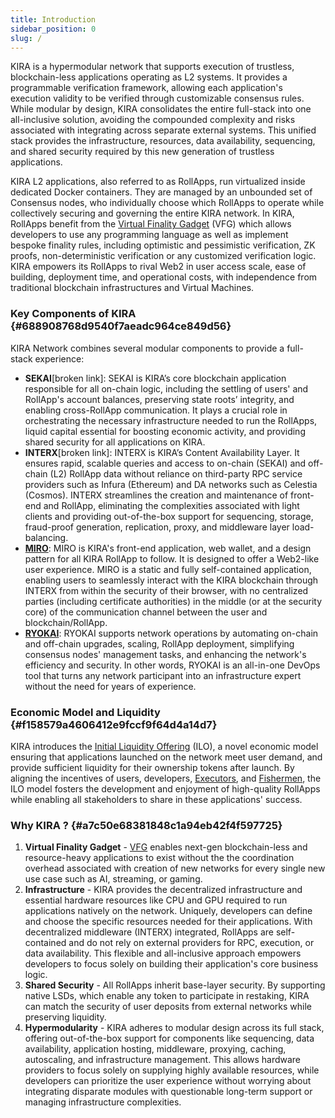 ```yaml
---
title: Introduction
sidebar_position: 0
slug: /
---
```





KIRA is a hypermodular network that supports execution of trustless, blockchain-less applications operating as L2 systems. It provides a programmable verification framework, allowing each application's execution validity to be verified through customizable consensus rules. While modular by design, KIRA consolidates the entire full-stack into one all-inclusive solution, avoiding the compounded complexity and risks associated with integrating across separate external systems. This unified stack provides the infrastructure, resources, data availability, sequencing, and shared security required by this new generation of trustless applications.


KIRA L2 applications, also referred to as RollApps, run virtualized inside dedicated Docker containers. They are managed by an unbounded set of Consensus nodes, who individually choose which RollApps to operate while collectively securing and governing the entire KIRA network. In KIRA, RollApps benefit from the [Virtual Finality Gadget](/learn/bba461ae-7c67-4b66-8f1b-c51c887f2671) (VFG) which allows developers to use any programming language as well as implement bespoke finality rules, including optimistic and pessimistic verification, ZK proofs, non-deterministic verification or any customized verification logic. KIRA empowers its RollApps to rival Web2 in user access scale, ease of building, deployment time, and operational costs, with independence from traditional blockchain infrastructures and Virtual Machines.


### Key Components of KIRA {#688908768d9540f7aeadc964ce849d56}


KIRA Network combines several modular components to provide a full-stack experience:

- **SEKAI**[broken link]: SEKAI is KIRA’s core blockchain application responsible for all on-chain logic, including the settling of users' and RollApp's account balances, preserving state roots’ integrity, and enabling cross-RollApp communication. It plays a crucial role in orchestrating the necessary infrastructure needed to run the RollApps, liquid capital essential for boosting economic activity, and providing shared security for all applications on KIRA.
- **INTERX**[broken link]: INTERX is KIRA’s Content Availability Layer. It ensures rapid, scalable queries and access to on-chain (SEKAI) and off-chain (L2) RollApp data without reliance on third-party RPC service providers such as Infura (Ethereum) and DA networks such as Celestia (Cosmos). INTERX streamlines the creation and maintenance of front-end and RollApp, eliminating the complexities associated with light clients and providing out-of-the-box support for sequencing, storage, fraud-proof generation, replication, proxy, and middleware layer load-balancing.
- [**MIRO**](/learn/b5188aa1-563f-45e3-906a-9d71b80bd47a): MIRO is KIRA's front-end application, web wallet, and a design pattern for all KIRA RollApp to follow. It is designed to offer a Web2-like user experience. MIRO is a static and fully self-contained application, enabling users to seamlessly interact with the KIRA blockchain through INTERX from within the security of their browser, with no centralized parties (including certificate authorities) in the middle (or at the security core) of the communication channel between the user and blockchain/RollApp.
- [**RYOKAI**](/learn/2ac3bfb7-478c-4207-a290-051d9fa6124f): RYOKAI supports network operations by automating on-chain and off-chain upgrades, scaling, RollApp deployment, simplifying consensus nodes' management tasks, and enhancing the network's efficiency and security. In other words, RYOKAI is an all-in-one DevOps tool that turns any network participant into an infrastructure expert without the need for years of experience.

### Economic Model and Liquidity {#f158579a4606412e9fccf9f64d4a14d7}


KIRA introduces the [Initial Liquidity Offering](/learn/a6a660a6-3e5c-4a53-9ec3-14aa07f00351) (ILO), a novel economic model ensuring that applications launched on the network meet user demand, and provide sufficient liquidity for their ownership tokens after launch. By aligning the incentives of users, developers, [Executors](/learn/22c36797-10c8-40e4-9457-d8f1b6b4563b#feafa1b612854a9db40223bc3eeec3eb), and [Fishermen](/learn/22c36797-10c8-40e4-9457-d8f1b6b4563b#28e654b37c964ea79c36135ff0986a20), the ILO model fosters the development and enjoyment of high-quality RollApps while enabling all stakeholders to share in these applications' success.


### Why KIRA ? {#a7c50e68381848c1a94eb42f4f597725}

1. **Virtual Finality Gadget** - [VFG](/learn/bba461ae-7c67-4b66-8f1b-c51c887f2671) enables next-gen blockchain-less and resource-heavy applications to exist without the the coordination overhead associated with creation of new networks for every single new use case such as AI, streaming, or gaming.
2. **Infrastructure** - KIRA provides the decentralized infrastructure and essential hardware resources like CPU and GPU required to run applications natively on the network. Uniquely, developers can define and choose the specific resources needed for their applications. With decentralized middleware (INTERX) integrated, RollApps are self-contained and do not rely on external providers for RPC, execution, or data availability. This flexible and all-inclusive approach empowers developers to focus solely on building their application's core business logic.
3. **Shared Security** - All RollApps inherit base-layer security. By supporting native LSDs, which enable any token to participate in restaking, KIRA can match the security of user deposits from external networks while preserving liquidity.
4. **Hypermodularity** - KIRA adheres to modular design across its full stack, offering out-of-the-box support for components like sequencing, data availability, application hosting, middleware, proxying, caching, autoscaling, and infrastructure management. This allows hardware providers to focus solely on supplying highly available resources, while developers can prioritize the user experience without worrying about integrating disparate modules with questionable long-term support or managing infrastructure complexities.
